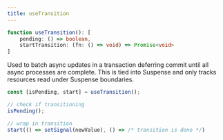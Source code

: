 ---
title: useTransition
---

```ts
function useTransition(): [
	pending: () => boolean,
	startTransition: (fn: () => void) => Promise<void>
]

```

Used to batch async updates in a transaction deferring commit until all async processes are complete. 
This is tied into Suspense and only tracks resources read under Suspense boundaries.

```ts
const [isPending, start] = useTransition();

// check if transitioning
isPending();

// wrap in transition
start(() => setSignal(newValue), () => /* transition is done */)
```
